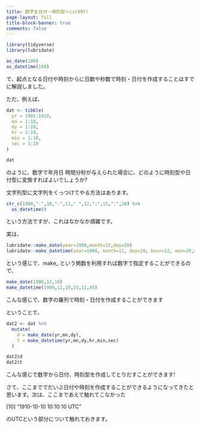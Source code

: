 ```yaml
---
title: 数字を日付・時刻型へ(sld97)
page-layout: full
title-block-banner: true
comments: false
---
```



```r
library(tidyverse)
library(lubridate)
```

```r
as_date(100)
as_datetime(100)
```
 
で、起点となる日付や時刻からに日数や秒数で時刻・日付を作成することはすでに解説しました。

ただ、例えば、

```r
dat <- tibble(
  yr = 1901:1910,
  mn = 1:10,
  dy = 1:10,
  hr = 1:10,
  min = 1:10,
  sec = 1:10
)

dat
```

のように、数字で年月日 時間分秒が与えられた場合に、どのように時刻型や日付型に変換すればよいでしょうか?

文字列型に文字列をくっつけてやる方法はあります。

```r
str_c(1900,"-",10,"-",11," ",12,":",15,":",20) %>% 
  as_datetime()
```

という方法ですが、これはなかなか煩雑です。

実は、

```r
lubridate::make_date(year=1900,month=12,day=20)
lubridate::make_datetime(year=1900, month=11, day=20, hour=12, min=20,sec=30)
```

という感じで、make_ という関数を利用すれば数字で指定することができるので、

```r
make_date(1900,12,10)
make_datetime(1900,12,10,23,12,45)
```

こんな感じで、数字の羅列で時刻・日付を作成することができます

ということで、

```r
dat2 <- dat %>% 
  mutate(
    d = make_date(yr,mn,dy),
    t = make_datetime(yr,mn,dy,hr,min,sec)
  ) 

dat2$d
dat2$t
```

こんな感じで数字から日付、時刻型を作成してとりだすことができます!

さて、ここまででだいぶ日付や時刻を作成することができるようになってきたと思います。次は、ここまであえて触れてこなかった

[10] "1910-10-10 10:10:10 UTC"

のUTCという部分について触れておきます。

